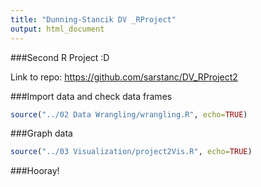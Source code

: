 ```yaml
---
title: "Dunning-Stancik DV _RProject"
output: html_document
---
```



###Second R Project :D

Link to repo:
<https://github.com/sarstanc/DV_RProject2>

###Import data and check data frames
```r
source("../02 Data Wrangling/wrangling.R", echo=TRUE)
```

###Graph data
```r
source("../03 Visualization/project2Vis.R", echo=TRUE)
```

###Hooray!